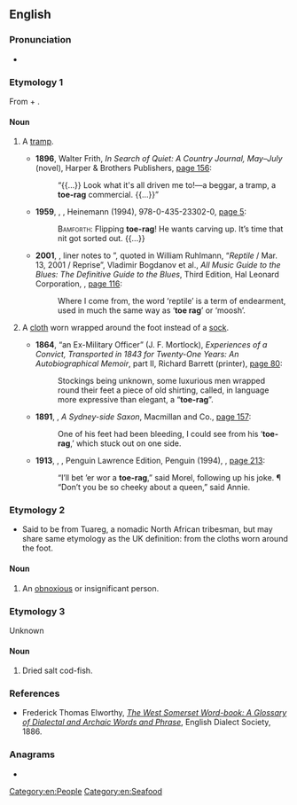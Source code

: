 {{also|toerag}}
==English==

===Pronunciation===
* {{audio|en|En-au-toe rag.ogg|Audio (AU)}}

===Etymology 1===
From {{m|en|toe|}} + {{m|en|rag}}.

====Noun====
{{en-noun}}

# {{lb|en|British|slang|pejorative}} A [[tramp]].
#* '''1896''', Walter Frith, ''In Search of Quiet: A Country Journal, May–July'' (novel), Harper & Brothers Publishers, [http://books.google.com/books?id=2u8XAAAAYAAJ&pg=PA156&dq=%22toe-rag%22 page 156]:
#*: “{{...}} Look what it's all driven me to!—a beggar, a tramp, a '''toe-rag''' commercial. {{...}}”
#* '''1959''', {{w|Willis Hall}}, ''{{w|The Long and the Short and the Tall (play)|The Long and the Short and the Tall}}'', Heinemann (1994), 978-0-435-23302-0, [http://books.google.com/books?id=2nnekj4SPv0C&pg=PA5&dq=%22toe-rag%22 page 5]:
#*: <span style="font-variant:small-caps">Bamforth:</span> Flipping '''toe-rag'''! He wants carving up. It’s time that nit got sorted out. {{...}}
#* '''2001''', {{w|Eric Clapton}}, liner notes to ''{{w|Reptile (album)|Reptile}}''”, quoted in William Ruhlmann, “''Reptile'' / Mar. 13, 2001 / Reprise”, Vladimir Bogdanov et al., ''All Music Guide to the Blues: The Definitive Guide to the Blues'', Third Edition, Hal Leonard Corporation, {{ISBN|0879307366}}, [http://books.google.com/books?id=qYtz7kEHegEC&pg=PA116&dq=%22toe+rag%22 page 116]:
#*: Where I come from, the word ‘reptile’ is a term of endearment, used in much the same way as ‘'''toe rag'''’ or ‘moosh’.
# {{lb|en|archaic}} A [[cloth]] worn wrapped around the foot instead of a [[sock]].
#* '''1864''', “an Ex-Military Officer” (J. F. Mortlock), ''Experiences of a Convict, Transported in 1843 for Twenty-One Years: An Autobiographical Memoir'', part II, Richard Barrett (printer), [http://books.google.com/books?id=luANAAAAQAAJ&pg=PA80&dq=%22toe-rag%22 page 80]:
#*: Stockings being unknown, some luxurious men wrapped round their feet a piece of old shirting, called, in language more expressive than elegant, a “'''toe-rag'''”.
#* '''1891''', {{w|Thomas Alexander Browne|Rolf Boldrewood}}, ''A Sydney-side Saxon'', Macmillan and Co., [http://books.google.com/books?id=0WFLAAAAIAAJ&pg=PA157&dq=%22toe-rag%22 page 157]:
#*: One of his feet had been bleeding, I could see from his ‘'''toe-rag''',’ which stuck out on one side.
#* '''1913''', {{w|D. H. Lawrence}}, ''{{w|Sons and Lovers}}'', Penguin Lawrence Edition, Penguin (1994), {{ISBN|0140188320}}, [http://books.google.com/books?id=u_6NXPw4X4cC&pg=PA213&dq=%22toe-rag%22 page 213]:
#*: “I’ll bet ’er wor a '''toe-rag''',” said Morel, following up his joke. ¶ “Don’t you be so cheeky about a queen,” said Annie.

===Etymology 2===
* Said to be from Tuareg, a nomadic North African tribesman, but may share same etymology as the UK definition: from the cloths worn around the foot.

====Noun====
{{en-noun}}
# {{lb|en|Ireland|slang|pejorative}} An [[obnoxious]] or insignificant person.

===Etymology 3===
Unknown

====Noun====
{{en-noun}}
# {{lb|en|British|Somerset}} Dried salt cod-fish.

===References===
* Frederick Thomas Elworthy, ''[http://books.google.com/books?id=WVYJAAAAQAAJ&pg=PA766&dq=%22toe+rag%22+date:1500-1900&as_brr=3&ei=SmpVR6TSC4PupwKc5IzRAg The West Somerset Word-book: A Glossary of Dialectal and Archaic Words and Phrase]'', English Dialect Society, 1886.

===Anagrams===
* {{anagrams|en|a=aegort|Argote|OR gate|Tagore|ergato-|garote|gear to|orgeat}}

[[Category:en:People]]
[[Category:en:Seafood]]